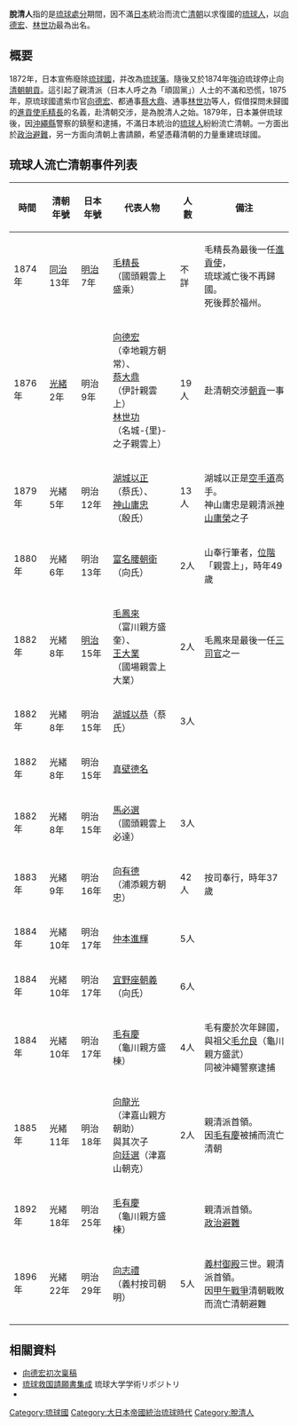 {{expand|time=2009-08-06T09:49:48+00:00}}
'''脫清人'''指的是[[琉球處分|琉球處分]]期間，因不滿[[日本|日本]]統治而流亡[[清朝|清朝]]以求復國的[[琉球人|琉球人]]，以[[向德宏|向德宏]]、[[林世功|林世功]]最為出名。

== 概要 ==
1872年，日本宣佈廢除[[琉球國|琉球國]]，并改為[[琉球藩|琉球藩]]。隨後又於1874年強迫琉球停止向[[清朝|清朝]][[朝貢|朝貢]]。這引起了親清派（日本人呼之為「頑固黨」）人士的不滿和恐慌，1875年，原琉球國遣紫巾官[[向德宏|向德宏]]、都通事[[蔡大鼎|蔡大鼎]]、通事[[林世功|林世功]]等人，假借探問未歸國的[[進貢使|進貢使]][[毛精長|毛精長]]的名義，赴清朝交涉，是為脫清人之始。1879年，日本兼併琉球後，因[[沖繩縣|沖繩縣]]警察的鎮壓和逮捕，不滿日本統治的[[琉球人|琉球人]]紛紛流亡清朝。一方面出於[[政治避難|政治避難]]，另一方面向清朝上書請願，希望憑藉清朝的力量重建琉球國。

== 琉球人流亡清朝事件列表 ==
{| class = "wikitable sortable"
! 時間
! 清朝年號
! 日本年號
! 代表人物
! 人數
! 備注
|-
| 1874年 || [[同治|同治]]13年  || [[明治|明治]]7年 || [[毛精長|毛精長]]<br/>（國頭親雲上盛乘） || 不詳 || 毛精長為最後一任[[進貢使|進貢使]]，<br/>琉球滅亡後不再歸國。<br />死後葬於福州。
|-
| 1876年 || [[光緒|光緒]]2年 || 明治9年 || [[向德宏|向德宏]]<br/>（幸地親方朝常）、<br/>[[蔡大鼎|蔡大鼎]]<br/>（伊計親雲上）<br/>[[林世功|林世功]]<br/>（名城-{里}-之子親雲上） || 19人 || 赴清朝交涉[[朝貢|朝貢]]一事 
|-
| 1879年 || 光緒5年 || 明治12年 || [[湖城以正|湖城以正]]<br/>（蔡氏）、<br/>[[神山庸忠|神山庸忠]]<br/>（殷氏） || 13人 || 湖城以正是[[空手道|空手道]]高手。<br/>神山庸忠是親清派[[神山庸榮|神山庸榮]]之子
|-
| 1880年 || 光緒6年 || 明治13年 || [[富名腰朝衛|富名腰朝衛]] <br/>（向氏）|| 2人 || 山奉行筆者，[[琉球位階|位階]]「親雲上」，時年49歲
|-
| 1882年 || 光緒8年 || [[明治|明治]]15年 || [[毛鳳來_(琉球)|毛鳳來]]<br/>（富川親方盛奎）、<br/>[[王大業|王大業]]<br/>（國場親雲上大業） || 2人 || 毛鳳來是最後一任[[三司官|三司官]]之一
|-
| 1882年 || 光緒8年 || 明治15年 || [[湖城以恭|湖城以恭]]（蔡氏） || 3人 || 
|-
| 1882年 || 光緒8年 || 明治15年 || [[真壁德名|真壁德名]] || ||
|-
| 1882年 || 光緒8年 || 明治15年 || [[馬必選|馬必選]]<br/>（國頭親雲上必達） || 3人 ||
|-
| 1883年 || 光緒9年 || 明治16年 || [[向有德|向有德]]<br/>（浦添親方朝忠） || 42人 || 按司奉行，時年37歲
|-
| 1884年 || 光緒10年 || 明治17年 || [[仲本進輝|仲本進輝]] || 5人 ||
|-
| 1884年 || 光緒10年 || 明治17年 || [[宜野座朝義|宜野座朝義]]<br/>（向氏） || 6人 ||
|-
| 1884年 || 光緒10年 || 明治17年 || [[毛有慶|毛有慶]]<br/>（龜川親方盛棟） || 4人 || 毛有慶於次年歸國，<br/>與祖父[[毛允良|毛允良]]（龜川親方盛武）<br/>同被沖繩警察逮捕
|-
| 1885年 || 光緒11年 || 明治18年 || [[向龍光|向龍光]]<br/>（津嘉山親方朝助）<br/>與其次子<br />[[向廷選|向廷選]]（津嘉山朝克） || 2人 || 親清派首領。<br/>因[[毛有慶|毛有慶]]被捕而流亡清朝
|-
| 1892年 || 光緒18年 || 明治25年 || [[毛有慶|毛有慶]]<br/>（龜川親方盛棟） || || 親清派首領。<br/>[[政治避難|政治避難]]
|-
| 1896年 || 光緒22年 || 明治29年 || [[向志禮|向志禮]]<br/>（義村按司朝明） || 5人 || [[義村御殿|義村御殿]]三世。親清派首領。<br/>因[[甲午戰爭|甲午戰爭]]清朝戰敗而流亡清朝避難
|-
|}

== 相關資料 ==
*[[s:向德宏初次稟稿|向德宏初次稟稿]]
*[http://ir.lib.u-ryukyu.ac.jp/bitstream/20.500.12000/1833/1/Vol31p292.pdf 琉球救国請願書集成] {{Wayback|url=http://ir.lib.u-ryukyu.ac.jp/bitstream/20.500.12000/1833/1/Vol31p292.pdf |date=20210802123916 }} 琉球大学学術リポジトリ
*[https://web.archive.org/web/20160305224608/http://dspace.wul.waseda.ac.jp/dspace/bitstream/2065/2067/1/A03890546-00-060030103.pdf {{lang|ja|置県前後における沖縄統治機構の創設}}]

{{琉僑}}

[[Category:琉球國|Category:琉球國]]
[[Category:大日本帝國統治琉球時代|Category:大日本帝國統治琉球時代]]
[[Category:脫清人|Category:脫清人]]